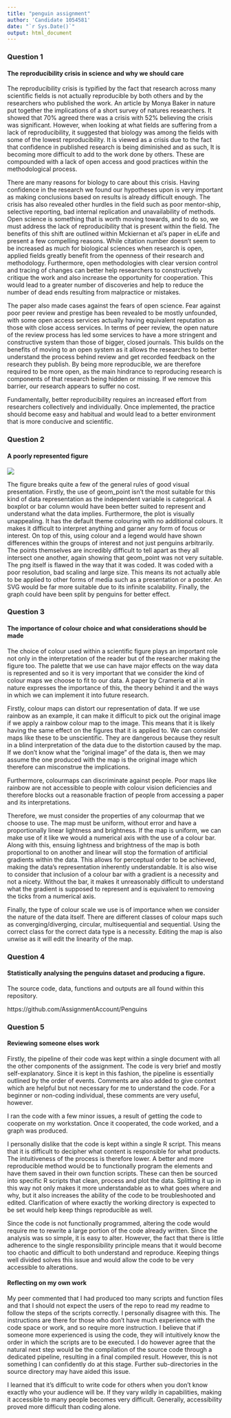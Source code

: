 ---
title: "penguin assignment"
author: 'Candidate 1054581'
date: "`r Sys.Date()`"
output: html_document
---

### Question 1

#### The reproducibility crisis in science and why we should care

The reproducibility crisis is typified by the fact that research across many scientific fields is not actually reproducible by both others and by the researchers who published the work. An article by Monya Baker in nature put together the implications of a short survey of natures researchers. It showed that 70% agreed there was a crisis with 52% believing the crisis was significant. However, when looking at what fields are suffering from a lack of reproducibility, it suggested that biology was among the fields with some of the lowest reproducibility. It is viewed as a crisis due to the fact that confidence in published research is being diminished and as such, It is becoming more difficult to add to the work done by others. These are compounded with a lack of open access and good practices within the methodological process.

There are many reasons for biology to care about this crisis. Having confidence in the research we found our hypotheses upon is very important as making conclusions based on results is already difficult enough. The crisis has also revealed other hurdles in the field such as poor mentor-ship, selective reporting, bad internal replication and unavailability of methods. 
Open science is something that is worth moving towards, and to do so, we must address the lack of reproducibility that is present within the field. The benefits of this shift are outlined within Mckiernan et al’s paper in eLife and present a few compelling reasons. While citation number doesn’t seem to be increased as much for biological sciences when research is open, applied fields greatly benefit from the openness of their research and methodology. Furthermore, open methodologies with clear version control and tracing of changes can better help researchers to constructively critique the work and also increase the opportunity for cooperation. This would lead to a greater number of discoveries and help to reduce the number of dead ends resulting from malpractice or mistakes.

The paper also made cases against the fears of open science. Fear against poor peer review and prestige has been revealed to be mostly unfounded, with some open access services actually having equivalent reputation as those with close access services. In terms of peer review, the open nature of the review process has led some services to have a more stringent and constructive system than those of bigger, closed journals. This builds on the benefits of moving to an open system as it allows the researches to better understand the process behind review and get recorded feedback on the research they publish. By being more reproducible, we are therefore required to be more open, as the main hindrance to reproducing research is components of that research being hidden or missing. If we remove this barrier, our research appears to suffer no cost.

Fundamentally, better reproducibility requires an increased effort from researchers collectively and individually. Once implemented, the practice should become easy and habitual and would lead to a better environment that is more conducive and scientific.


### Question 2

#### A poorly represented figure

![](D:/Uni/R Directory/Assignments/penguins/figures/badPlot.png)

The figure breaks quite a few of the general rules of good visual presentation. Firstly, the use of geom_point isn’t the most suitable for this kind of data representation as the independent variable is categorical. A boxplot or bar column would have been better suited to represent and understand what the data implies. Furthermore, the plot is visually unappealing. It has the default theme colouring with no additional colours. It makes it difficult to interpret anything and garner any form of focus or interest. On top of this, using colour and a legend would have shown differences within the groups of interest and not just penguins arbitrarily. The points themselves are incredibly difficult to tell apart as they all intersect one another, again showing that geom_point was not very suitable. The png itself is flawed in the way that it was coded. It was coded with a poor resolution, bad scaling and large size. This means its not actually able to be applied to other forms of media such as a presentation or a poster. An SVG would be far more suitable due to its infinite scalability. Finally, the graph could have been split by penguins for better effect.

### Question 3 

#### The importance of colour choice and what considerations should be made

The choice of colour used within a scientific figure plays an important role not only in the interpretation of the reader but of the researcher making the figure too. The palette that we use can have major effects on the way data is represented and so it is very important that we consider the kind of colour maps we choose to fit to our data. A paper by Crameria et al in nature expresses the importance of this, the theory behind it and the ways in which we can implement it into future research.

Firstly, colour maps can distort our representation of data. If we use rainbow as an example, it can make it difficult to pick out the original image if we apply a rainbow colour map to the image. This means that it is likely having the same effect on the figures that it is applied to.  We can consider maps like these to be unscientific. They are dangerous because they result in a blind interpretation of the data due to the distortion caused by the map. If we don’t know what the “original image” of the data is, then we may assume the one produced with the map is the original image which therefore can misconstrue the implications.

Furthermore, colourmaps can discriminate against people. Poor maps like rainbow are not accessible to people with colour vision deficiencies and therefore blocks out a reasonable fraction of people from accessing a paper and its interpretations. 

Therefore, we must consider the properties of any colourmap that we choose to use. The map must be uniform, without error and have a proportionally linear lightness and brightness. If the map is uniform, we can make use of it like we would a numerical axis with the use of a colour bar. Along with this, ensuing lightness and brightness of the map is both proportional to on another and linear will stop the formation of artificial gradients within the data. This allows for perceptual order to be achieved, making the data’s representation inherently understandable. It is also wise to consider that inclusion of a colour bar with a gradient is a necessity and not a nicety. Without the bar, it makes it unreasonably difficult to understand what the gradient is supposed to represent and is equivalent to removing the ticks from a numerical axis.

Finally, the type of colour scale we use is of importance when we consider the nature of the data itself. There are different classes of colour maps such as converging/diverging, circular, multisequential and sequential. Using the correct class for the correct data type is a necessity. Editing the map is also unwise as it will edit the linearity of the map.


### Question 4 

#### Statistically analysing the penguins dataset and producing a figure.

The source code, data, functions and outputs are all found within this repository. 

https://github.com/AssignmentAccount/Penguins

### Question 5

#### Reviewing someone elses work

Firstly, the pipeline of their code was kept within a single document with all the other components of the assignment. The code is very brief and mostly self-explanatory. Since it is kept in this fashion, the pipeline is essentially outlined by the order of events. Comments are also added to give context which are helpful but not necessary for me to understand the code. For a beginner or non-coding individual, these comments are very useful, however.

I ran the code with a few minor issues, a result of getting the code to cooperate on my workstation. Once it cooperated, the code worked, and a graph was produced.

I personally dislike that the code is kept within a single R script. This means that it is difficult to decipher what content is responsible for what products. The intuitiveness of the process is therefore lower. A better and more reproducible method would be to functionally program the elements and have them saved in their own function scripts. These can then be sourced into specific R scripts that clean, process and plot the data. Splitting it up in this way not only makes it more understandable as to what goes where and why, but it also increases the ability of the code to be troubleshooted and edited. Clarification of where exactly the working directory is expected to be set would help keep things reproducible as well. 

Since the code is not functionally programmed, altering the code would require me to rewrite a large portion of the code already written. Since the analysis was so simple, it is easy to alter. However, the fact that there is little adherence to the single responsibility principle means that it would become too chaotic and difficult to both understand and reproduce. Keeping things well divided solves this issue and would allow the code to be very accessible to alterations.

#### Reflecting on my own work

My peer commented that I had produced too many scripts and function files and that I should not expect the users of the repo to read my readme to follow the steps of the scripts correctly. I personally disagree with this. The instructions are there for those who don’t have much experience with the code space or work, and so require more instruction. I believe that if someone more experienced is using the code, they will intuitively know the order in which the scripts are to be executed. I do however agree that the natural next step would be the compilation of the source code through a dedicated pipeline, resulting in a final compiled result. However, this is not something I can confidently do at this stage. Further sub-directories in the source directory may have aided this issue. 

I learned that it’s difficult to write code for others when you don’t know exactly who your audience will be. If they vary wildly in capabilities, making it accessible to many people becomes very difficult. Generally, accessibility proved more difficult than coding alone. 



